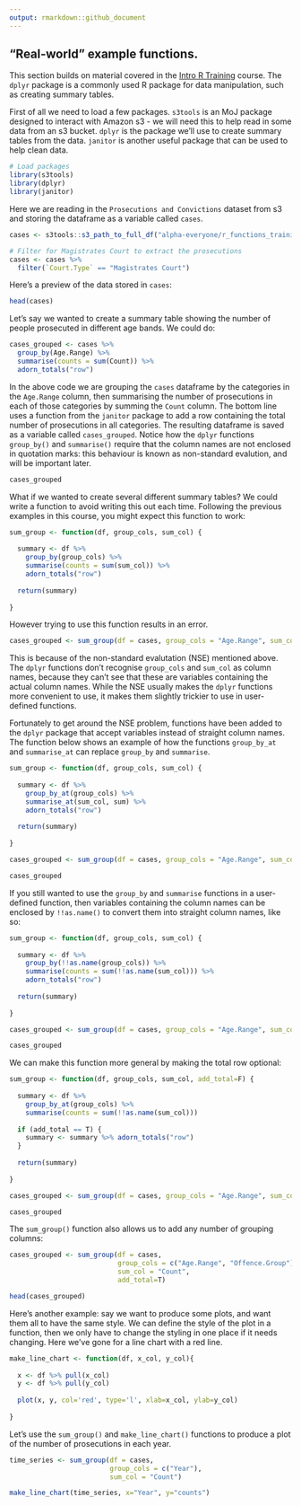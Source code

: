 ```yaml
---
output: rmarkdown::github_document
---
```


## "Real-world" example functions.

This section builds on material covered in the [Intro R Training](https://github.com/moj-analytical-services/IntroRTraining) course. The `dplyr` package is a commonly used R package for data manipulation, such as creating summary tables.

First of all we need to load a few packages. `s3tools` is an MoJ package designed to interact with Amazon s3 - we will need this to help read in some data from an s3 bucket. `dplyr` is the package we'll use to create summary tables from the data. `janitor` is another useful package that can be used to help clean data.

```r
# Load packages
library(s3tools)
library(dplyr)
library(janitor)
```

Here we are reading in the `Prosecutions and Convictions` dataset from s3 and storing the dataframe as a variable called `cases`.

```r
cases <- s3tools::s3_path_to_full_df("alpha-everyone/r_functions_training/prosecutions-and-convictions-2018.csv")

# Filter for Magistrates Court to extract the prosecutions
cases <- cases %>%
  filter(`Court.Type` == "Magistrates Court")
```

Here's a preview of the data stored in `cases`:

```r
head(cases)
```

Let's say we wanted to create a summary table showing the number of people prosecuted in different age bands. We could do:

```r
cases_grouped <- cases %>%
  group_by(Age.Range) %>%
  summarise(counts = sum(Count)) %>% 
  adorn_totals("row")
```

In the above code we are grouping the `cases` dataframe by the categories in the `Age.Range` column, then summarising the number of prosecutions in each of those categories by summing the `Count` column. The bottom line uses a function from the `janitor` package to add a row containing the total number of prosecutions in all categories. The resulting dataframe is saved as a variable called `cases_grouped`. Notice how the `dplyr` functions `group_by()` and `summarise()` require that the column names are not enclosed in quotation marks: this behaviour is known as non-standard evalution, and will be important later.

```r
cases_grouped
```

What if we wanted to create several different summary tables? We could write a function to avoid writing this out each time. Following the previous examples in this course, you might expect this function to work:

```r
sum_group <- function(df, group_cols, sum_col) {
  
  summary <- df %>%
    group_by(group_cols) %>%
    summarise(counts = sum(sum_col)) %>% 
    adorn_totals("row")
  
  return(summary)
  
}
```

However trying to use this function results in an error.

```r
cases_grouped <- sum_group(df = cases, group_cols = "Age.Range", sum_col = "Count")
```

This is because of the non-standard evalutation (NSE) mentioned above. The `dplyr` functions don't recognise `group_cols` and `sum_col` as column names, because they can't see that these are variables containing the actual column names. While the NSE usually makes the `dplyr` functions more convenient to use, it makes them slightly trickier to use in user-defined functions. 

Fortunately to get around the NSE problem, functions have been added to the `dplyr` package that accept variables instead of straight column names. The function below shows an example of how the functions `group_by_at` and `summarise_at` can replace `group_by` and `summarise`.

```r

sum_group <- function(df, group_cols, sum_col) {
  
  summary <- df %>%
    group_by_at(group_cols) %>%
    summarise_at(sum_col, sum) %>% 
    adorn_totals("row")
  
  return(summary)
  
}

cases_grouped <- sum_group(df = cases, group_cols = "Age.Range", sum_col = "Count")

cases_grouped

```

If you still wanted to use the `group_by` and `summarise` functions in a user-defined function, then variables containing the column names can be enclosed by `!!as.name()` to convert them into straight column names, like so:

```r

sum_group <- function(df, group_cols, sum_col) {
  
  summary <- df %>%
    group_by(!!as.name(group_cols)) %>%
    summarise(counts = sum(!!as.name(sum_col))) %>% 
    adorn_totals("row")
  
  return(summary)
  
}

cases_grouped <- sum_group(df = cases, group_cols = "Age.Range", sum_col = "Count")

cases_grouped

```

We can make this function more general by making the total row optional:

```r

sum_group <- function(df, group_cols, sum_col, add_total=F) {
  
  summary <- df %>%
    group_by_at(group_cols) %>%
    summarise(counts = sum(!!as.name(sum_col)))
  
  if (add_total == T) {
    summary <- summary %>% adorn_totals("row")
  }
  
  return(summary)
  
}

cases_grouped <- sum_group(df = cases, group_cols = "Age.Range", sum_col = "Count", add_total=F)

cases_grouped

```

The `sum_group()` function also allows us to add any number of grouping columns:

```r

cases_grouped <- sum_group(df = cases, 
                           group_cols = c("Age.Range", "Offence.Group"), 
                           sum_col = "Count",
                           add_total=T)

head(cases_grouped)

```

Here's another example: say we want to produce some plots, and want them all to have the same style. We can define the style of the plot in a function, then we only have to change the styling in one place if it needs changing. Here we've gone for a line chart with a red line.

```r
make_line_chart <- function(df, x_col, y_col){
  
  x <- df %>% pull(x_col)
  y <- df %>% pull(y_col)
  
  plot(x, y, col='red', type='l', xlab=x_col, ylab=y_col)
  
}
```

Let's use the `sum_group()` and `make_line_chart()` functions to produce a plot of the number of prosecutions in each year.

```r

time_series <- sum_group(df = cases, 
                         group_cols = c("Year"), 
                         sum_col = "Count")

make_line_chart(time_series, x="Year", y="counts")

```





